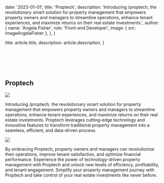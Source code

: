 
  date: '2023-01-01',
  title: 'Proptech',
  description:
    'Introducing /proptech, the revolutionary smart solution for property management that empowers property owners and managers to streamline operations, enhance tenant experiences, and maximize returns on their real estate investments.',
  author: {
    name: 'Angela Fisher',
    role: 'Front-end Developer',
    image: { src: imageAngelaFisher },
  },
}

  title: article.title,
  description: article.description,
}

<br />
<br />
<br />
<br />

## Proptech

![](./proptech.png)

Introducing /proptech, the revolutionary smart solution for property management that empowers property owners and managers to streamline operations,
enhance tenant experiences, and maximize returns on their real estate investments.
Proptech leverages cutting-edge technology and innovative features to transform traditional property management into a seamless, efficient, and data-driven process.

![](./img.png)

By embracing Proptech, property owners and managers can revolutionize their operations, improve tenant satisfaction, and optimize financial performance.
Experience the power of technology-driven property management with Proptech and unlock new levels of efficiency, profitability, and tenant engagement.
Simplify your property management journey with Proptech and take control of your real estate investments like never before.
